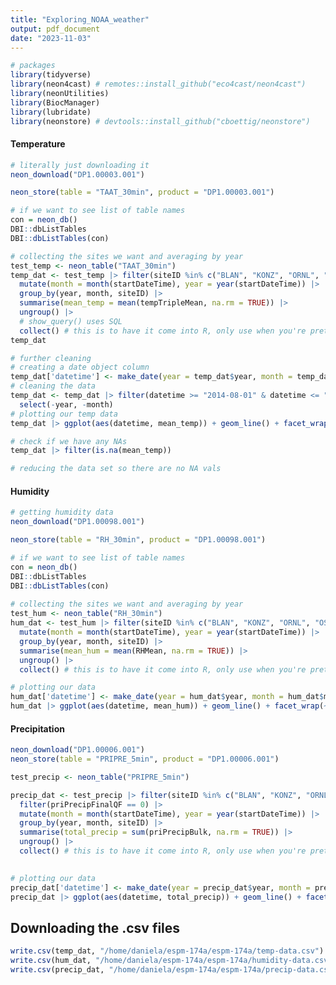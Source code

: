 ```yaml
---
title: "Exploring_NOAA_weather"
output: pdf_document
date: "2023-11-03"
---
```


```r
# packages
library(tidyverse)
library(neon4cast) # remotes::install_github("eco4cast/neon4cast")
library(neonUtilities)
library(BiocManager)
library(lubridate)
library(neonstore) # devtools::install_github("cboettig/neonstore")
```

#### Temperature
```r
# literally just downloading it 
neon_download("DP1.00003.001")
```

```r
neon_store(table = "TAAT_30min", product = "DP1.00003.001")

# if we want to see list of table names 
con = neon_db()
DBI::dbListTables
DBI::dbListTables(con)

# collecting the sites we want and averaging by year 
test_temp <- neon_table("TAAT_30min")
temp_dat <- test_temp |> filter(siteID %in% c("BLAN", "KONZ", "ORNL", "OSBS", "SCBI", "SERC", "TALL", "UKFS")) |>
  mutate(month = month(startDateTime), year = year(startDateTime)) |>
  group_by(year, month, siteID) |>
  summarise(mean_temp = mean(tempTripleMean, na.rm = TRUE)) |>
  ungroup() |>
  # show_query() uses SQL 
  collect() # this is to have it come into R, only use when you're pretty much done using dplyr
temp_dat
```
```r
# further cleaning 
# creating a date object column
temp_dat['datetime'] <- make_date(year = temp_dat$year, month = temp_dat$month, day = 1)
# cleaning the data 
temp_dat <- temp_dat |> filter(datetime >= "2014-08-01" & datetime <= "2022-07-01") |>
  select(-year, -month)
# plotting our temp data 
temp_dat |> ggplot(aes(datetime, mean_temp)) + geom_line() + facet_wrap(~siteID)
```
```r
# check if we have any NAs
temp_dat |> filter(is.na(mean_temp))
```

```r
# reducing the data set so there are no NA vals 
```       

#### Humidity
```r
# getting humidity data 
neon_download("DP1.00098.001")

neon_store(table = "RH_30min", product = "DP1.00098.001")

# if we want to see list of table names 
con = neon_db()
DBI::dbListTables
DBI::dbListTables(con)
             
# collecting the sites we want and averaging by year 
test_hum <- neon_table("RH_30min")
hum_dat <- test_hum |> filter(siteID %in% c("BLAN", "KONZ", "ORNL", "OSBS", "SERC", "TALL", "UKFS")) |>
  mutate(month = month(startDateTime), year = year(startDateTime)) |>
  group_by(year, month, siteID) |>
  summarise(mean_hum = mean(RHMean, na.rm = TRUE)) |>
  ungroup() |>
  collect() # this is to have it come into R, only use when you're pretty much done using dplyr
```

```r
# plotting our data
hum_dat['datetime'] <- make_date(year = hum_dat$year, month = hum_dat$month, day = 1)
hum_dat |> ggplot(aes(datetime, mean_hum)) + geom_line() + facet_wrap(~siteID) + ylim(c(0,100))
```
#### Precipitation
```r
neon_download("DP1.00006.001")
neon_store(table = "PRIPRE_5min", product = "DP1.00006.001") 
```

```r
test_precip <- neon_table("PRIPRE_5min")

precip_dat <- test_precip |> filter(siteID %in% c("BLAN", "KONZ", "ORNL", "OSBS", "SERC", "TALL", "UKFS")) |>
  filter(priPrecipFinalQF == 0) |>
  mutate(month = month(startDateTime), year = year(startDateTime)) |>
  group_by(year, month, siteID) |>
  summarise(total_precip = sum(priPrecipBulk, na.rm = TRUE)) |>
  ungroup() |>
  collect() # this is to have it come into R, only use when you're pretty much done using dplyr
             
```

```r
# plotting our data
precip_dat['datetime'] <- make_date(year = precip_dat$year, month = precip_dat$month, day = 1)
precip_dat |> ggplot(aes(datetime, total_precip)) + geom_line() + facet_wrap(~siteID)
```

##  Downloading the .csv files 
```r
write.csv(temp_dat, "/home/daniela/espm-174a/espm-174a/temp-data.csv")
write.csv(hum_dat, "/home/daniela/espm-174a/espm-174a/humidity-data.csv")
write.csv(precip_dat, "/home/daniela/espm-174a/espm-174a/precip-data.csv")

```
